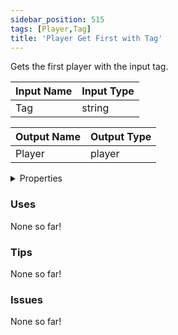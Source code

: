 ```yaml
---
sidebar_position: 515
tags: [Player,Tag]
title: 'Player Get First with Tag'
---
```


Gets the first player with the input tag.






<EsbSvg />

| Input Name | Input Type |
|-----------|-----------|
| Tag | string |

| Output Name | Output Type |
|-----------|-----------|
| Player | player |


<details>
  <summary>Properties</summary>
  <div>
    <div>
    <table>
      <thead>
        <tr>
          <th>Is beta required?</th>
          <th>❌</th>
        </tr>
        <tr>
          <th>Is this chip a trolling risk?</th>
          <th>❌</th>
        </tr>
        <tr>
          <th>Is this chip a role assignment risk?</th>
          <th>❌</th>
        </tr>
        <tr>
          <th>Chip UUID</th>
          <th>48364320-cb02-41d8-9d8f-50291131dad2</th>
        </tr>
      </thead>
    </table>
    </div>
  </div>
</details>

### Uses

None so far!

### Tips

None so far!

### Issues

None so far!